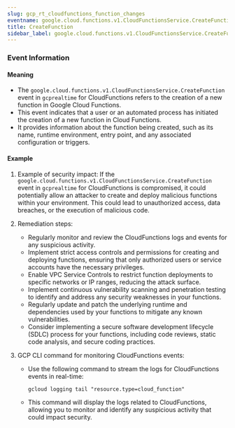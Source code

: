 ```yaml
--- 
slug: gcp_rt_cloudfunctions_function_changes
eventname: google.cloud.functions.v1.CloudFunctionsService.CreateFunction
title: CreateFunction
sidebar_label: google.cloud.functions.v1.CloudFunctionsService.CreateFunction
---
```

                       
### Event Information

#### Meaning

- The `google.cloud.functions.v1.CloudFunctionsService.CreateFunction` event in `gcprealtime` for CloudFunctions refers to the creation of a new function in Google Cloud Functions.
- This event indicates that a user or an automated process has initiated the creation of a new function in Cloud Functions.
- It provides information about the function being created, such as its name, runtime environment, entry point, and any associated configuration or triggers.



#### Example

1. Example of security impact: If the `google.cloud.functions.v1.CloudFunctionsService.CreateFunction` event in `gcprealtime` for CloudFunctions is compromised, it could potentially allow an attacker to create and deploy malicious functions within your environment. This could lead to unauthorized access, data breaches, or the execution of malicious code.

2. Remediation steps:
   - Regularly monitor and review the CloudFunctions logs and events for any suspicious activity.
   - Implement strict access controls and permissions for creating and deploying functions, ensuring that only authorized users or service accounts have the necessary privileges.
   - Enable VPC Service Controls to restrict function deployments to specific networks or IP ranges, reducing the attack surface.
   - Implement continuous vulnerability scanning and penetration testing to identify and address any security weaknesses in your functions.
   - Regularly update and patch the underlying runtime and dependencies used by your functions to mitigate any known vulnerabilities.
   - Consider implementing a secure software development lifecycle (SDLC) process for your functions, including code reviews, static code analysis, and secure coding practices.

3. GCP CLI command for monitoring CloudFunctions events:
   - Use the following command to stream the logs for CloudFunctions events in real-time:
     ```
     gcloud logging tail "resource.type=cloud_function"
     ```
   - This command will display the logs related to CloudFunctions, allowing you to monitor and identify any suspicious activity that could impact security.


 